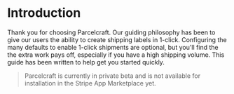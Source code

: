 # Introduction

Thank you for choosing Parcelcraft. Our guiding philosophy has been to give our users the ability to create shipping labels in 1-click. 
Configuring the many defaults to enable 1-click shipments are optional, but you'll find the the extra work pays off, especially if you have a high shipping volume.
This guide has been written to help get you started quickly.  

> Parcelcraft is currently in private beta and is not available for installation in the Stripe App Marketplace yet.
